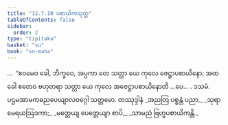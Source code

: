 ```yaml
---
title: "12.7.10 ပစာယိကသုတ္တ"
tableOfContents: false
sidebar:
  order: 2
type: "tipitaka"
basket: "su"
book: "sn-maha"
---
```



<DynamicBreadcrumb />

<Division number="1140" book="sn-maha">

<Paragraph number="2454" book="sn-maha">
…  “ဧဝမေဝ ခေါ, ဘိက္ခဝေ, အပ္ပကာ တေ သတ္တာ ယေ ကုလေ ဇေဋ္ဌာပစာယိနော; အထ ခေါ ဧတေဝ ဗဟုတရာ သတ္တာ ယေ ကုလေ အဇေဋ္ဌာပစာယိနောတိ …ပေ… .

</Paragraph>
</Division>

<Paragraph number="2455" type="center" book="sn-maha">
ဒသမံ.



</Paragraph>

<Paragraph number="2456" type="center" book="sn-maha">
ပဌမအာမကဓညပေယျာလဝဂ္ဂေါ သတ္တမော.



</Paragraph>

<Paragraph number="2457" type="center" book="sn-maha">
တဿုဒ္ဒါနံ


</Paragraph>

<Paragraph number="2458" type="verses" book="sn-maha">
_အညတြ ပစ္စန္တံ ပညာ,_  
_သုရာမေရယဩဒကာ;_  
_မတ္တေယျ ပေတ္တေယျာ စာပိ,_  
_သာမညံ ဗြဟ္မပစာယိကန္တိ._
</Paragraph>